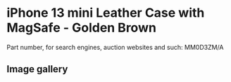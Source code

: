 # iPhone 13 mini Leather Case with MagSafe - Golden Brown

Part number, for search engines, auction websites and such: MM0D3ZM/A

## Image gallery

<div style={{ width: "768px" }}>
  <GalleryComponent
    images={[
      {
        original: "/everysource/MM0D3",
        thumbnail: "/everypreview/MM0D3",
      },
      {
        original: "/everysource/MM0D3_AV1",
        thumbnail: "/everypreview/MM0D3_AV1",
      },
      {
        original: "/everysource/MM0D3_AV2",
        thumbnail: "/everypreview/MM0D3_AV2",
      },
      {
        original: "/everysource/MM0D3_AV3",
        thumbnail: "/everypreview/MM0D3_AV3",
      },
      {
        original: "/everysource/MM0D3_AV4",
        thumbnail: "/everypreview/MM0D3_AV4",
      },
      {
        original: "/everysource/MM0D3_AV5",
        thumbnail: "/everypreview/MM0D3_AV5",
      }
    ]}
  />
</div>